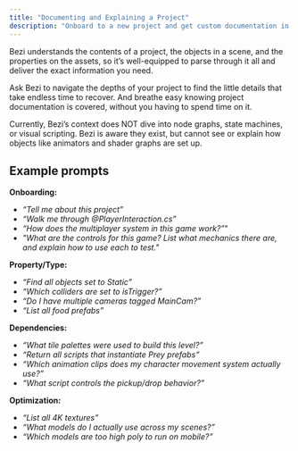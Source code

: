 ```yaml
---
title: "Documenting and Explaining a Project"
description: "Onboard to a new project and get custom documentation in a heartbeat."
---
```


Bezi understands the contents of a project, the objects in a scene, and the properties on the assets, so it’s well-equipped to parse through it all and deliver the exact information you need.

Ask Bezi to navigate the depths of your project to find the little details that take endless time to recover. And breathe easy knowing project documentation is covered, without you having to spend time on it.

<Warning>
  Currently, Bezi’s context does NOT dive into node graphs, state machines, or visual scripting. Bezi is aware they exist, but cannot see or explain how objects like animators and shader graphs are set up.
</Warning>

## Example prompts

**Onboarding:**

- _“Tell me about this project”_
- _“Walk me through @PlayerInteraction.cs”_
- _“How does the multiplayer system in this game work?”_"
- _"What are the controls for this game? List what mechanics there are, and explain how to use each to test."_

**Property/Type:**

- _“Find all objects set to Static”_
- _“Which colliders are set to isTrigger?”_
- _“Do I have multiple cameras tagged MainCam?”_
- _“List all food prefabs”_

**Dependencies:**

- _“What tile palettes were used to build this level?”_
- _“Return all scripts that instantiate Prey prefabs”_
- _“Which animation clips does my character movement system actually use?”_
- _“What script controls the pickup/drop behavior?”_

**Optimization:**

- _“List all 4K textures”_
- _“What models do I actually use across my scenes?”_
- _“Which models are too high poly to run on mobile?”_